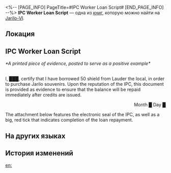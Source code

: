 <%-- [PAGE_INFO]
PageTitle=#IPC Worker Loan Script#
[END_PAGE_INFO] --%>
{{Дополнить}}
{{Книга Инфобокс
|id           = 250
|partIds      = 190499
|Название     = 
|Изображение  = Предмет Записи.png
|Мир          = Jarilo-VI
|Томов        = 1
|Автор        = <!--нужно добавить-->
|Описание     = The printout of the loan taken by the IPC worker from the locals. It is posted as a positive example.
|Том1         = {{tx}}
|Источник1    = {{tx|Отсутствует источник}}
|Персонажи    = 
|Фракции      = Interastral Peace Corporation
}}
'''IPC Worker Loan Script''' — одна из [[Книги|книг]], которую можно найти на [[Jarilo-VI]].

==Локация==
{{Отметка карты|<!--название карты-->|<!--id отметки-->}}

==IPC Worker Loan Script==
''*A printed piece of evidence, posted to serve as a positive example*''

{{Размер|+5|<div align="center">Loan Receipt</div>}}<br />
I, ███, certify that I have borrowed 50 shield from Lauder the local, in order to purchase Jarilo souvenirs. Upon the reputation of the IPC, this document is provided as evidence to ensure that the balance will be repaid immediately after credits are issued.<br /><div align="right">Month █ Day █</div>

The attachment below features the electronic seal of the IPC, as well as a big, red tick that indicates completion of the loan repayment.

==На других языках==
{{На других языках
|en   = IPC Worker Loan Script
|zhs  = 公司员工借条
|zht  = 公司員工借據
|ja   = カンパニー社員の借用書
|ko   = 컴퍼니 직원 차용증
|es   = Recibo de préstamo de un empleado de la Corporación
|fr   = Copie du prêt d'un employé de la CPI
|ru   = Долговая расписка сотрудника КММ
|th   = เอกสารการยืมเงินของเจ้าหน้าที่องค์กร
|vi   = Giấy Nợ Của Nhân Viên IPC
|de   = Quittung für Darlehen eines IFK-Mitarbeiters
|id   = Surat Utang Pekerja IPC
|pt   = Roteiro de Empréstimo do Funcionário da CPI
}}

==История изменений==
{{История изменений|3.5}}

[[en:]]